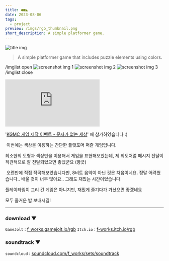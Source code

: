 ```yaml
---
title: ●■▲
date: 2023-08-06
tags:
  - project
preview: /imgs/rgb_thumbnail.png
short_description: A simple platformer game.
---
```

![title img](imgs/rgb_title.png)

>A simple platformer game that includes puzzle elements using colors.

/imglist open
![screenshot img 1](imgs/rgb_screenshot_01.png)
![screenshot img 2](imgs/rgb_screenshot_02.png)
![screenshot img 3](imgs/rgb_screenshot_03.png)
/imglist close


<iframe src="https://www.youtube.com/embed/lIIkXq62Xwk?si=MQfEwX4vw5lWmE2C" title="YouTube video player" frameborder="0" allow="accelerometer; autoplay; clipboard-write; encrypted-media; gyroscope; picture-in-picture; web-share" allowfullscreen></iframe>


'[KGMC 게임 제작 이벤트 - 문자가 없는 세상](https://cafe.naver.com/crazygm/229833)' 에 참가하였습니다 :)

​
이번에는 색상을 이용하는 간단한 플랫포머 퍼즐 게임입니다.

최소한의 도형과 색상만을 이용해서 게임을 표현해보았는데,
제 의도처럼 메시지 전달이 직관적으로 잘 전달되었으면 좋겠군요 (빵긋)

​
오랜만에 직접 작곡해보았습니다만, 8비트 음악이 아닌 것은 처음이네요.
정말 어려웠습니다.. 배울 것이 너무 많아요..
그래도 재밌는 시간이었습니다


플레이타임이 그리 긴 게임은 아니지만, 재밌게 즐기다가 가셨으면 좋겠네요


모두 즐거운 밤 보내시길!

---

### download ▼
`GameJolt` : [f_works.gamejolt.io/rgb](https://gamejolt.com/games/rgb/830124)
`Itch.io` : [f-works.itch.io/rgb](https://f-works.itch.io/rgb)

### soundtrack ▼
`soundcloud` : [soundcloud.com/f_works/sets/soundtrack](https://soundcloud.com/f_works/sets/soundtrack)
